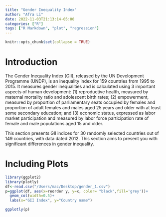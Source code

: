 ```yaml
---
title: "Gender Inequality Index"
author: "Afra Li"
date: 2022-11-03T21:13:14-05:00
categories: ["R"]
tags: ["R Markdown", "plot", "regression"]
---
```


```r
knitr::opts_chunk$set(collapse = TRUE)
```

# Introduction

The Gender Inequality Index (GII), released by the UN Development Programme (UNDP), is an inequality index for 159 countries from 1995 to 2015. It measures gender inequalities and is calculated using 3 important aspects of human development: (1) reproductive health, measured by maternal mortality ratio and adolescent birth rates; (2) empowerment, measured by proportion of parliamentary seats occupied by females and proportion of adult females and males aged 25 years and older with at least some secondary education; and (3) economic status, expressed as labor market participation and measured by labor force participation rate of female and male populations aged 15 and older. 

This section presents GII indices for 30 randomly selected countries out of 149 countries, with data dated 2012. This section aims to present you with significant differences in gender inequality.

# Including Plots


```r
library(ggplot2)
library(plotly)
df<-read.csv("/Users/mac/Desktop/gender_1.csv")
p=ggplot(df, aes(x=reorder y, y=x, color= "black",fill='grey'))+
  geom_col(width=0.5)+
  labs(x="GII Index", y="Country name")

ggplotly(p)

```

